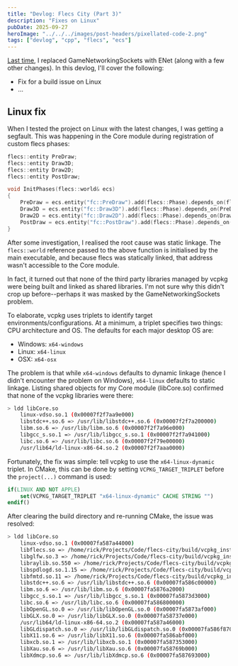 ```yaml
---
title: "Devlog: Flecs City (Part 3)"
description: "Fixes on Linux"
pubDate: 2025-09-27
heroImage: "../../../images/post-headers/pixellated-code-2.png"
tags: ["devlog", "cpp", "flecs", "ecs"]
---
```


[Last time](/posts/2025/05/devlog-flecs-city/), I replaced GameNetworkingSockets with ENet (along with a few other changes). In this devlog, I'll cover the following:

* Fix for a build issue on Linux
* ...

## Linux fix

When I tested the project on Linux with the latest changes, I was getting a segfault. This was happening in the Core module during registration of custom flecs phases:

```cpp {8}
flecs::entity PreDraw;
flecs::entity Draw3D;
flecs::entity Draw2D;
flecs::entity PostDraw;

void InitPhases(flecs::world& ecs)
{
    PreDraw = ecs.entity("fc::PreDraw").add(flecs::Phase).depends_on(flecs::OnUpdate);
    Draw3D = ecs.entity("fc::Draw3D").add(flecs::Phase).depends_on(PreDraw);
    Draw2D = ecs.entity("fc::Draw2D").add(flecs::Phase).depends_on(Draw3D);
    PostDraw = ecs.entity("fc::PostDraw").add(flecs::Phase).depends_on(Draw2D);
}
```

After some investigation, I realised the root cause was static linkage. The `flecs::world` reference passed to the above function is initialised by the main executable, and because flecs was statically linked, that address wasn't accessible to the Core module.

In fact, it turned out that none of the third party libraries managed by vcpkg were being built and linked as shared libraries. I'm not sure why this didn't crop up before--perhaps it was masked by the GameNetworkingSockets problem.

To elaborate, vcpkg uses <ExternalLink url="https://learn.microsoft.com/en-us/vcpkg/concepts/triplets#remarks">triplets</ExternalLink> to identify target environments/configurations. At a minimum, a triplet specifies two things: CPU architecture and OS. The defaults for each major desktop OS are:

* Windows: `x64-windows`
* Linux: `x64-linux`
* OSX: `x64-osx`

The problem is that while `x64-windows` defaults to dynamic linkage (hence I didn't encounter the problem on Windows), `x64-linux` defaults to static linkage. Listing shared objects for my Core module (libCore.so) confirmed that none of the vcpkg libraries were there:

```bash
> ldd libCore.so
	linux-vdso.so.1 (0x00007f2f7aa9e000)
	libstdc++.so.6 => /usr/lib/libstdc++.so.6 (0x00007f2f7a200000)
	libm.so.6 => /usr/lib/libm.so.6 (0x00007f2f7a96e000)
	libgcc_s.so.1 => /usr/lib/libgcc_s.so.1 (0x00007f2f7a941000)
	libc.so.6 => /usr/lib/libc.so.6 (0x00007f2f79e00000)
	/usr/lib64/ld-linux-x86-64.so.2 (0x00007f2f7aaa0000)
```

Fortunately, the fix was simple: tell vcpkg to use the `x64-linux-dynamic` triplet. In CMake, this can be done by setting `VCPKG_TARGET_TRIPLET` before the `project(...)` command is used:

```cmake
if(LINUX AND NOT APPLE)
    set(VCPKG_TARGET_TRIPLET "x64-linux-dynamic" CACHE STRING "")
endif()
```

After clearing the build directory and re-running CMake, the issue was resolved:

```bash {3-7}
> ldd libCore.so
	linux-vdso.so.1 (0x00007fa587a44000)
	libflecs.so => /home/rick/Projects/Code/flecs-city/build/vcpkg_installed/x64-linux-dynamic/debug/lib/libflecs.so (0x00007fa587888000)
	libglfw.so.3 => /home/rick/Projects/Code/flecs-city/build/vcpkg_installed/x64-linux-dynamic/debug/lib/libglfw.so.3 (0x00007fa58780c000)
	libraylib.so.550 => /home/rick/Projects/Code/flecs-city/build/vcpkg_installed/x64-linux-dynamic/debug/lib/libraylib.so.550 (0x00007fa587400000)
	libspdlogd.so.1.15 => /home/rick/Projects/Code/flecs-city/build/vcpkg_installed/x64-linux-dynamic/debug/lib/libspdlogd.so.1.15 (0x00007fa587000000)
	libfmtd.so.11 => /home/rick/Projects/Code/flecs-city/build/vcpkg_installed/x64-linux-dynamic/debug/lib/libfmtd.so.11 (0x00007fa5877cc000)
	libstdc++.so.6 => /usr/lib/libstdc++.so.6 (0x00007fa586c00000)
	libm.so.6 => /usr/lib/libm.so.6 (0x00007fa5876a2000)
	libgcc_s.so.1 => /usr/lib/libgcc_s.so.1 (0x00007fa5873d3000)
	libc.so.6 => /usr/lib/libc.so.6 (0x00007fa586800000)
	libOpenGL.so.0 => /usr/lib/libOpenGL.so.0 (0x00007fa5873af000)
	libGLX.so.0 => /usr/lib/libGLX.so.0 (0x00007fa58737e000)
	/usr/lib64/ld-linux-x86-64.so.2 (0x00007fa587a46000)
	libGLdispatch.so.0 => /usr/lib/libGLdispatch.so.0 (0x00007fa586f87000)
	libX11.so.6 => /usr/lib/libX11.so.6 (0x00007fa586abf000)
	libxcb.so.1 => /usr/lib/libxcb.so.1 (0x00007fa587353000)
	libXau.so.6 => /usr/lib/libXau.so.6 (0x00007fa58769b000)
	libXdmcp.so.6 => /usr/lib/libXdmcp.so.6 (0x00007fa587693000)
```